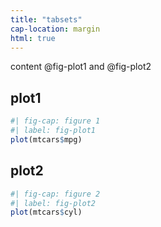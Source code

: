 ```yaml
---
title: "tabsets"
cap-location: margin
html: true
---
```


content @fig-plot1 and @fig-plot2

::: panel-tabset
## plot1

```r
#| fig-cap: figure 1
#| label: fig-plot1
plot(mtcars$mpg)
```

## plot2

```r
#| fig-cap: figure 2
#| label: fig-plot2
plot(mtcars$cyl)
```
:::
